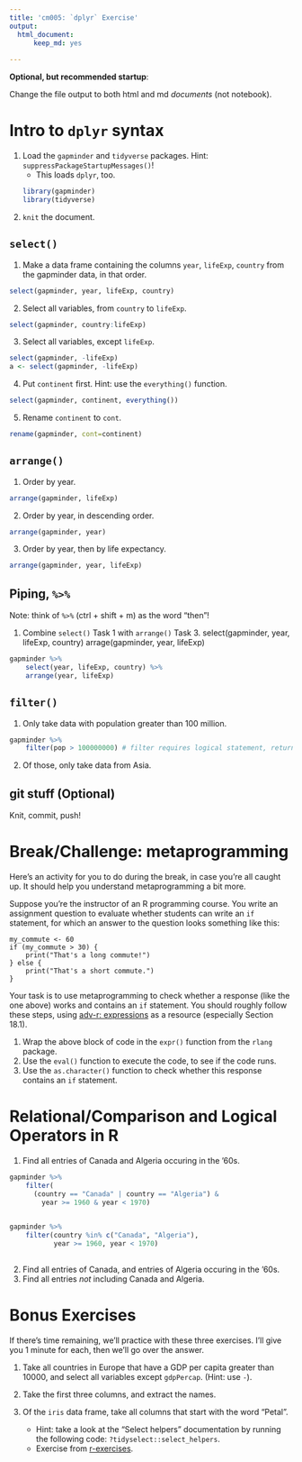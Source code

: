 ---
title: 'cm005: `dplyr` Exercise'
output:
  html_document:
      keep_md: yes
      
---

**Optional, but recommended startup**:

Change the file output to both html and md _documents_ (not notebook).

# Intro to `dplyr` syntax

1. Load the `gapminder` and `tidyverse` packages. Hint: `suppressPackageStartupMessages()`!
    - This loads `dplyr`, too.
```{r}
library(gapminder)
library(tidyverse)
```

    
2. `knit` the document. 

## `select()`

1. Make a data frame containing the columns `year`, `lifeExp`, `country` from the gapminder data, in that order.

```{r}
select(gapminder, year, lifeExp, country)
```

2. Select all variables, from `country` to `lifeExp`. 
```{r}
select(gapminder, country:lifeExp)

```


3. Select all variables, except `lifeExp`.
```{r}
select(gapminder, -lifeExp)
a <- select(gapminder, -lifeExp)
```



4. Put `continent` first. Hint: use the `everything()` function.
```{r}
select(gapminder, continent, everything())
```


5. Rename `continent` to `cont`.
```{r}
rename(gapminder, cont=continent)

```


## `arrange()`

1. Order by year.
```{r}
arrange(gapminder, lifeExp)
```

2. Order by year, in descending order.
```{r}
arrange(gapminder, year)
```



3. Order by year, then by life expectancy.
```{r}
arrange(gapminder, year, lifeExp)
```


## Piping, `%>%`

Note: think of `%>%` (ctrl + shift + m) as the word "then"!

1. Combine `select()` Task 1 with `arrange()` Task 3.
select(gapminder, year, lifeExp, country)
arrage(gapminder, year, lifeExp)
```{r}
gapminder %>% 
    select(year, lifeExp, country) %>% 
    arrange(year, lifeExp)
```


## `filter()`

1. Only take data with population greater than 100 million.
```{r}
gapminder %>% 
    filter(pop > 100000000) # filter requires logical statement, returns rows corresponding TRUE to statement
```


2. Of those, only take data from Asia.

## git stuff (Optional)

Knit, commit, push!

# Break/Challenge: metaprogramming

Here's an activity for you to do during the break, in case you're all caught up. It should help you understand metaprogramming a bit more.

Suppose you're the instructor of an R programming course. You write an assignment question to evaluate whether students can write an `if` statement, for which an answer to the question looks something like this:

```
my_commute <- 60
if (my_commute > 30) {
    print("That's a long commute!")
} else {
    print("That's a short commute.")
}
```

Your task is to use metaprogramming to check whether a response (like the one above) works and contains an `if` statement. You should roughly follow these steps, using [adv-r: expressions](https://adv-r.hadley.nz/expressions.html) as a resource (especially Section 18.1).

1. Wrap the above block of code in the `expr()` function from the `rlang` package.
2. Use the `eval()` function to execute the code, to see if the code runs.
3. Use the `as.character()` function to check whether this response contains an `if` statement.

# Relational/Comparison and Logical Operators in R

1. Find all entries of Canada and Algeria occuring in the '60s. 
```{r}
gapminder %>% 
    filter(
      (country == "Canada" | country == "Algeria") & 
        year >= 1960 & year < 1970)
          

gapminder %>% 
    filter(country %in% c("Canada", "Algeria"),
           year >= 1960, year < 1970)
          
```


2. Find all entries of Canada, and entries of Algeria occuring in the '60s. 
3. Find all entries _not_ including Canada and Algeria.

# Bonus Exercises

If there's time remaining, we'll practice with these three exercises. I'll give you 1 minute for each, then we'll go over the answer.

1. Take all countries in Europe that have a GDP per capita greater than 10000, and select all variables except `gdpPercap`. (Hint: use `-`).

2. Take the first three columns, and extract the names.

3. Of the `iris` data frame, take all columns that start with the word "Petal". 
    - Hint: take a look at the "Select helpers" documentation by running the following code: `?tidyselect::select_helpers`.
    - Exercise from [r-exercises](https://www.r-exercises.com/2017/10/19/dplyr-basic-functions-exercises/).
